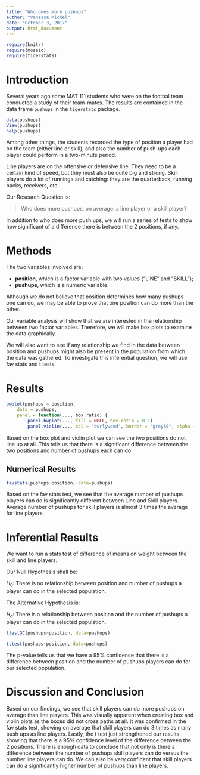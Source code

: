 ---
title: "Who does more pushups"
author: "Vanessa Michel"
date: "October 3, 2017"
output: html_document
---

```{r include=FALSE}
require(knitr)
require(mosaic)
require(tigerstats)
```
<!-- We recommend you use git branches -- create a separate branch for each major section i.e. Introduction, Methods, Results, Inferential Results, and Discussion and Conclusions - leave the YAML block untouched until the final merge where you put in your own name !-->

# Introduction

Several years ago some MAT 111 students who were on the footbal team conducted a study of their team-mates.  The results are contained in the data frame `pushups` in the `tigerstats` package.

```{r eval=FALSE}
data(pushups)
View(pushups)
help(pushups)
```

Among other things, the students recorded the type of position a player had on the team (either line or skill), and also the number of push-ups each player could perform in a two-minute period.

Line players are on the offensive or defensive line.  They need to be a certain kind of speed, but they must also be quite big and strong.  Skill players do a lot of runninga and catching:  they are the quarterback, running backs, receivers, etc.

Our Research Question is:

  >Who does more pushups, on average: a line player or a skill player?

In addition to who does more push ups, we will run a series of tests to show how significant of a difference there is between the 2 positions, if any. 

# Methods
<!--Decide on your methods:  use "variable analysis" or other appropriate descriptors.  Make sure to choose at least one graphical method and at least one numerical method.!-->

The two variables involved are:

* **position**, which is a factor variable with two values ("LINE" and "SKILL");
* **pushups**, which is a numeric variable.

Although we do not believe that position determines how many pushups one can do, we may be able to prove that one position can do more than the other. 

Our variable analysis will show that we are interested in the relationship between two factor variables. Therefore, we will make box plots to examine the data graphically. 

We will also want to see if any relationship we find in the data between position and pushups might also be present in the population from which the data was gathered. To investigate this inferential question, we will use  fav stats and t  tests.





# Results
<!--You have both graphical and numerical methods, so you will have both graphical and numerical results to consider.!-->



```{r echo=FALSE}
bwplot(pushups ~ position,
	data = pushups,
	panel = function(..., box.ratio) {
		panel.bwplot(..., fill = NULL, box.ratio = 0.1)
		panel.violin(..., col = "burlywood", border = "grey60", alpha = 0.5, varwidth = FALSE)})
```

Based on the box plot and violin plot we can see the two positions do not line up at all. This tells us that there is a significant difference between the two positions and number of pushups each can do. 

## Numerical Results
<!--Numerical results go here. Use the numerical results to describe the patterns if any that exist in the data as focused toward the research question!-->

```{r}
favstats(pushups~position, data=pushups)
```

Based on the fav stats test, we see that the average number of pushups players can do is significantly different between Line and Skill players. Average number of pushups for skill players is almost 3 times the average for line players. 



# Inferential Results
<!--State hypothesis clearly.  Make sure your discussion of the inferential test covers all the aspects that the test output produces, such as test statistic, p-value etc.  Make a decision about the null hypothesis, explain the assumptions on which the selected test/procedure was based, and why the chosen procedure satisfys the assumptions and is appropriate to answer the research question!-->

We want to run a stats test of difference of means on weight between the skill and line players.

Our Null Hypothesis shall be:

$H_0$: There is no relationship between position and number of pushups a player can do in the selected population. 

The Alternative Hypothesis is:

$H_a$: There is a relationship between position and the number of pushups a player can do in the selected population. 


```{r}
ttestGC(pushups~position, data=pushups)

t.test(pushups~position, data=pushups)
```


The p-value tells us that we have a 95% confidence that there is a difference between position and the number of pushups players can do for our selected population. 


# Discussion and Conclusion
<!--State your overall conclusion.  This is also a good place to mention other Research Questions that came to mind as you were carrying out this study.!-->

Based on our findings, we see that skill players can do more pushups on average than line players. This was visually apparent when creating box and violin plots as the boxes did not cross paths at all. It was confirmed in the fav stats test, showing on average that skill players can do 3 times as many push ups as line players. Lastly, the t test just strengthened our results showing that there is a 95% confidence level of the difference between the 2 positions. There is enough data to conclude that not only is there a difference between the number of pushups skill players can do versus the number line players can do. We can also be very confident that skill players can do a significantly higher number of pushups than line players. 